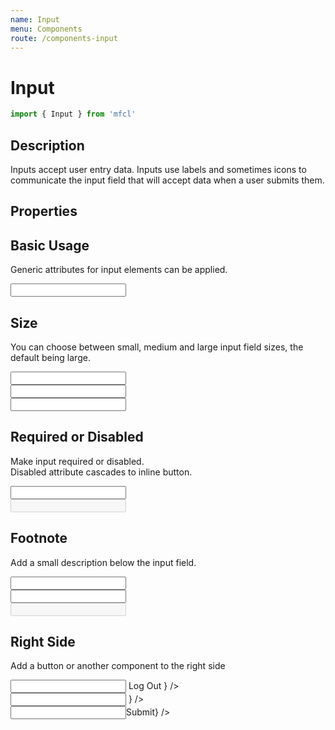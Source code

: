 ```yaml
---
name: Input
menu: Components
route: /components-input
---
```



# Input

```javascript
import { Input } from 'mfcl'
```

## Description

Inputs accept user entry data. Inputs use labels and sometimes icons to communicate the input field that will accept data when a user submits them.

## Properties

<Props of={Input} />

## Basic Usage

Generic attributes for input elements can be applied.

<Playground>
  <Input label="Default" name="name" />
</Playground>

## Size

You can choose between small, medium and large input field sizes, the default being large.

<Playground>
  <Input size="sm" label="sm" />
  <br />
  <Input size="md" label="md" />
  <br />
  <Input size="lg" label="lg" />
</Playground>

## Required or Disabled

Make input required or disabled.  
Disabled attribute cascades to inline button.

<Playground>
  <Input type="text" required label="requied" />
  <br />
  <Input type="text" disabled label="disabled" />
</Playground>

## Footnote

Add a small description below the input field.

<Playground>
  <Input inputMessage="This is an info message" label="info" />
  <br />
  <Input error inputMessage="This is an error message" label="error" />
  <br />
  <Input disabled error inputMessage="This is an disabled error message" label="disabled error" />
</Playground>

## Right Side

Add a button or another component to the right side

<Playground>
  <Input
    size="sm"
    label="Right Side"
    rightSide={
      <Button btnType="secondary" style={{ height: '100%' }}>
        Log Out
      </Button>
    }
  />
  <br />
  <Input
    size="md"
    label="Secondary Btn"
    rightSide={
      <svg viewBox="0 0 24 24" height={18} width={18} style={{ margin: '13px 20px' }}>
        <g strokeLinecap="square" strokeLinejoin="miter" strokeWidth="2" fill="#2D2926" stroke="#2D2926">
          <line x1="22" y1="22" x2="15.656" y2="15.656" fill="none" strokeMiterlimit="10" />
          <circle cx="10" cy="10" r="8" fill="none" stroke="#2D2926" strokeMiterlimit="10" />
        </g>
      </svg>
    }
  />
  <br />
  <Input label="Tertiary Btn" rightSide={<Button style={{ height: '100%' }}>Submit</Button>} />
</Playground>

